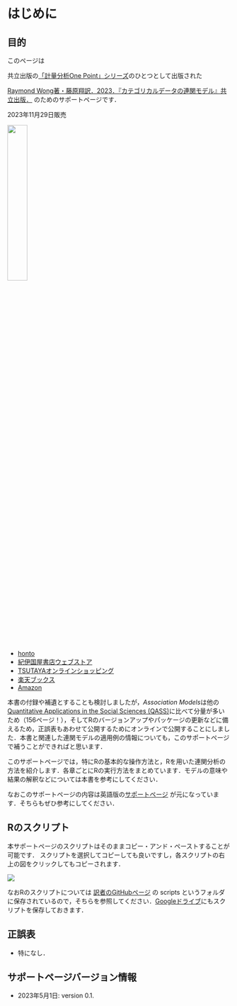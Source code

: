 
# はじめに {-}

## 目的 {-}

このページは

共立出版の[「計量分析One Point」シリーズ](https://www.kyoritsu-pub.co.jp/series/100268/)のひとつとして出版された

[Raymond Wong著・藤原翔訳．2023．『カテゴリカルデータの連関モデル』共立出版．](https://www.kyoritsu-pub.co.jp/book/b10039534.html)
のためのサポートページです．


2023年11月29日販売

![](association_model_japanese.jpeg){width=30%}


- [honto](https://honto.jp/netstore/pd-book_32822793.html)
- [紀伊国屋書店ウェブストア](https://www.kinokuniya.co.jp/f/dsg-01-9784320114173)
- [TSUTAYAオンラインショッピング](https://shop.tsutaya.co.jp/book/product/9784320114173/)
- [楽天ブックス](https://books.rakuten.co.jp/rb/17641204/)
- [Amazon](https://www.amazon.co.jp/gp/product/4320114175/)


本書の付録や補遺とすることも検討しましたが，*Association Models*は他の[Quantitative Applications in the Social Sciences (QASS)](https://us.sagepub.com/en-us/nam/qass)に比べて分量が多いため（156ページ！），そしてRのバージョンアップやパッケージの更新などに備えるため，正誤表もあわせて公開するためにオンラインで公開することにしました．本書と関連した連関モデルの適用例の情報についても，このサポートページで補うことができればと思います．

このサポートページでは，特にRの基本的な操作方法と，Rを用いた連関分析の方法を紹介します．各章ごとにRの実行方法をまとめています．モデルの意味や結果の解釈などについては本書を参考にしてください．

なおこのサポートページの内容は英語版の[サポートページ](https://studysites.sagepub.com/wongstudy/) が元になっています．そちらもぜひ参考にしてください．

## Rのスクリプト {-}

本サポートページのスクリプトはそのままコピー・アンド・ペーストすることが可能です．
スクリプトを選択してコピーしても良いですし，各スクリプトの右上の図をクリックしてもコピーされます．

<img src="figures/copy_and_paste2.png"/>

なおRのスクリプトについては [訳者のGitHubページ](https://github.com/ShoFujihara/Association_Models_Japanese) の scripts というフォルダに保存されているので，そちらを参照してください．[Googleドライブ](https://drive.google.com/drive/folders/1oP0EURmoD8-dIkC6MCqDS3_0ysOz7t-0?usp=sharing)にもスクリプトを保存しておきます．


## 正誤表 {-}

- 特になし．

## サポートページバージョン情報 {-}

- 2023年5月1日: version 0.1.
